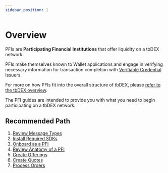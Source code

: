 ```yaml
---
sidebar_position: 1
---
```


# Overview

PFIs are **Participating Financial Institutions** that offer liquidity on a tbDEX network. 

PFIs make themselves known to Wallet applications and engage in verifying  necessary information for transaction completion with [Verifiable Credential](/docs/web5/learn/verifiable-credentials) Issuers. 

For more on how PFIs fit into the overall structure of tbDEX, please [refer to the tbDEX overview](/docs/tbdex/#messages).

The PFI guides are intended to provide you with what you need to begin participating on a tbDEX network.

## Recommended Path

1. [Review Message Types](/docs/tbdex/message-types)
2. [Install Required SDKs](/docs/tbdex/pfi/required-sdks)
3. [Onboard as a PFI](/docs/tbdex/pfi/onboarding)
4. [Review Anatomy of a PFI](/docs/tbdex/pfi/anatomy-of-a-pfi)
5. [Create Offerings](/docs/tbdex/pfi/creating-offerings)
6. [Create Quotes](/docs/tbdex/pfi/creating-quotes)
7. [Process Orders](/docs/tbdex/pfi/processing-orders)
